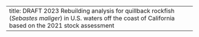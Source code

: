 ---
title: DRAFT 2023 Rebuilding analysis for quillback rockfish (_Sebastes maliger_) in U.S. waters off the coast of California based on the 2021 stock assessment
---